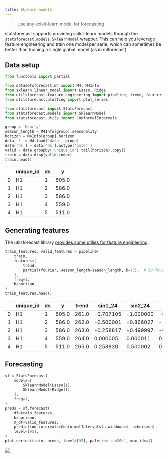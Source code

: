```yaml
---
title: Sklearn models
---
```


> Use any scikit-learn model for forecasting

statsforecast supports providing scikit-learn models through the
`statsforecast.models.SklearnModel` wrapper. This can help you leverage
feature engineering and train one model per serie, which can sometimes
be better than training a single global model (as in mlforecast).

## Data setup

```python
from functools import partial

from datasetsforecast.m4 import M4, M4Info
from sklearn.linear_model import Lasso, Ridge
from utilsforecast.feature_engineering import pipeline, trend, fourier
from utilsforecast.plotting import plot_series

from statsforecast import StatsForecast
from statsforecast.models import SklearnModel
from statsforecast.utils import ConformalIntervals
```


```python
group = 'Hourly'
season_length = M4Info[group].seasonality
horizon = M4Info[group].horizon
data, *_ = M4.load('data', group)
data['ds'] = data['ds'].astype('int64')
valid = data.groupby('unique_id').tail(horizon).copy()
train = data.drop(valid.index)
train.head()
```

|     | unique_id | ds  | y     |
|-----|-----------|-----|-------|
| 0   | H1        | 1   | 605.0 |
| 1   | H1        | 2   | 586.0 |
| 2   | H1        | 3   | 586.0 |
| 3   | H1        | 4   | 559.0 |
| 4   | H1        | 5   | 511.0 |

## Generating features

The utilsforecast library [provides some utilies for feature
engineering](../../../utilsforecast/feature_engineering).

```python
train_features, valid_features = pipeline(
    train,
    features=[
        trend,        
        partial(fourier, season_length=season_length, k=10),  # 10 fourier terms
    ],
    freq=1,
    h=horizon,
)
train_features.head()
```

|     | unique_id | ds  | y     | trend | sin1_24   | sin2_24   | sin3_24   | sin4_24   | sin5_24   | sin6_24   | sin7_24   | sin8_24   | sin9_24   | sin10_24  | cos1_24  | cos2_24  | cos3_24   | cos4_24   | cos5_24   | cos6_24   | cos7_24   | cos8_24   | cos9_24   | cos10_24  |
|-----|-----------|-----|-------|-------|-----------|-----------|-----------|-----------|-----------|-----------|-----------|-----------|-----------|-----------|----------|----------|-----------|-----------|-----------|-----------|-----------|-----------|-----------|-----------|
| 0   | H1        | 1   | 605.0 | 261.0 | -0.707105 | -1.000000 | -0.707108 | -0.000012 | 0.707112  | 1.000000  | 0.707095  | 0.000024  | -0.707125 | -1.000000 | 0.707109 | 0.000006 | -0.707106 | -1.000000 | -0.707101 | -0.000003 | 0.707119  | 1.000000  | 0.707088  | -0.000015 |
| 1   | H1        | 2   | 586.0 | 262.0 | -0.500001 | -0.866027 | -1.000000 | -0.866023 | -0.499988 | -0.000007 | 0.500001  | 0.866031  | 1.000000  | 0.866011  | 0.866025 | 0.499998 | 0.000004  | -0.500005 | -0.866032 | -1.000000 | -0.866025 | -0.499991 | 0.000019  | 0.500025  |
| 2   | H1        | 3   | 586.0 | 263.0 | -0.258817 | -0.499997 | -0.707103 | -0.866021 | -0.965931 | -1.000000 | -0.965922 | -0.866033 | -0.707098 | -0.499964 | 0.965926 | 0.866027 | 0.707111  | 0.500007  | 0.258799  | 0.000012  | -0.258835 | -0.499986 | -0.707116 | -0.866046 |
| 3   | H1        | 4   | 559.0 | 264.0 | 0.000005  | 0.000011  | 0.000008  | 0.000021  | 0.000003  | 0.000016  | -0.000001 | 0.000042  | -0.000006 | 0.000007  | 1.000000 | 1.000000 | 1.000000  | 1.000000  | 1.000000  | 1.000000  | 1.000000  | 1.000000  | 1.000000  | 1.000000  |
| 4   | H1        | 5   | 511.0 | 265.0 | 0.258820  | 0.500002  | 0.707114  | 0.866027  | 0.965925  | 1.000000  | 0.965930  | 0.866022  | 0.707106  | 0.500005  | 0.965926 | 0.866024 | 0.707099  | 0.499997  | 0.258822  | -0.000021 | -0.258803 | -0.500006 | -0.707107 | -0.866022 |

## Forecasting

```python
sf = StatsForecast(
    models=[
        SklearnModel(Lasso()),
        SklearnModel(Ridge()),
    ],
    freq=1,
)
preds = sf.forecast(
    df=train_features,
    h=horizon,
    X_df=valid_features,
    prediction_intervals=ConformalIntervals(n_windows=4, h=horizon),
    level=[95],
)
plot_series(train, preds, level=[95], palette='tab20b', max_ids=4)
```

![](sklearn_models_files/figure-markdown_strict/cell-6-output-1.png)

